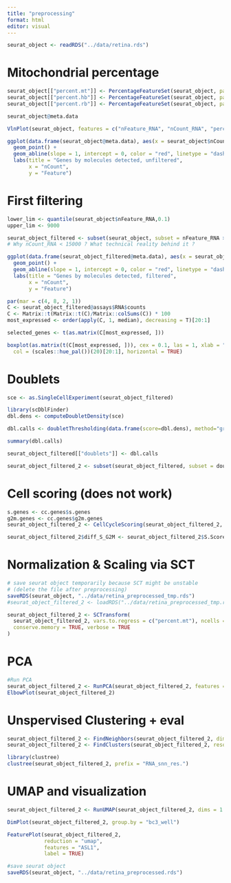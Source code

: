 ```yaml
---
title: "preprocessing"
format: html
editor: visual
---
```


```r
seurat_object <- readRDS("../data/retina.rds")
```

# Mitochondrial percentage

```r
seurat_object[["percent.mt"]] <- PercentageFeatureSet(seurat_object, pattern = "^MT")
seurat_object[["percent.hb"]] <- PercentageFeatureSet(seurat_object, pattern = "^HB")
seurat_object[["percent.rb"]] <- PercentageFeatureSet(seurat_object, pattern = "^RP[SL]")

seurat_object@meta.data

VlnPlot(seurat_object, features = c("nFeature_RNA", "nCount_RNA", "percent.mt","percent.hb","percent.rb"), ncol = 5)

ggplot(data.frame(seurat_object@meta.data), aes(x = seurat_object$nCount_RNA, y = seurat_object$nFeature_RNA)) +
  geom_point() +
  geom_abline(slope = 1, intercept = 0, color = "red", linetype = "dashed") +
  labs(title = "Genes by molecules detected, unfiltered",
       x = "nCount",
       y = "Feature")


```

# First filtering

```r
lower_lim <- quantile(seurat_object$nFeature_RNA,0.1)
upper_lim <- 9000

seurat_object_filtered <- subset(seurat_object, subset = nFeature_RNA > lower_lim & nFeature_RNA < upper_lim & percent.mt < 10) # & nCount_RNA < 15000
# Why nCount_RNA < 15000 ? What technical reality behind it ?

ggplot(data.frame(seurat_object_filtered@meta.data), aes(x = seurat_object_filtered$nCount_RNA, y = seurat_object_filtered$nFeature_RNA)) + 
  geom_point() +
  geom_abline(slope = 1, intercept = 0, color = "red", linetype = "dashed") +
  labs(title = "Genes by molecules detected, filtered",
       x = "nCount",
       y = "Feature")

par(mar = c(4, 8, 2, 1))
C <- seurat_object_filtered@assays$RNA$counts
C <- Matrix::t(Matrix::t(C)/Matrix::colSums(C)) * 100
most_expressed <- order(apply(C, 1, median), decreasing = T)[20:1]

selected_genes <- t(as.matrix(C[most_expressed, ]))

boxplot(as.matrix(t(C[most_expressed, ])), cex = 0.1, las = 1, xlab = "% total count per cell",
  col = (scales::hue_pal())(20)[20:1], horizontal = TRUE)
```

# Doublets

```r
sce <- as.SingleCellExperiment(seurat_object_filtered)
```

```r
library(scDblFinder)
dbl.dens <- computeDoubletDensity(sce)

dbl.calls <- doubletThresholding(data.frame(score=dbl.dens), method="griffiths", returnType="call")

summary(dbl.calls)

seurat_object_filtered[["doublets"]] <- dbl.calls

seurat_object_filtered_2 <- subset(seurat_object_filtered, subset = doublets == "singlet")
```

# Cell scoring (does not work)

```r
s.genes <- cc.genes$s.genes
g2m.genes <- cc.genes$g2m.genes
seurat_object_filtered_2 <- CellCycleScoring(seurat_object_filtered_2, s.features = s.genes, g2m.features = g2m.genes, set.ident = TRUE)

seurat_object_filtered_2$diff_S_G2M <- seurat_object_filtered_2$S.Score - seurat_object_filtered_2$G2M.Score
```

# Normalization & Scaling via SCT

```r
# save seurat object temporarily because SCT might be unstable
# (delete the file after preprocessing)
saveRDS(seurat_object, "../data/retina_preprocessed_tmp.rds")
#seurat_object_filtered_2 <- loadRDS("../data/retina_preprocessed_tmp.rds")
```

```r
seurat_object_filtered_2 <- SCTransform(
  seurat_object_filtered_2, vars.to.regress = c("percent.mt"), ncells = 3000,
  conserve.memory = TRUE, verbose = TRUE
)
```

# PCA

```r
#Run PCA 
seurat_object_filtered_2 <- RunPCA(seurat_object_filtered_2, features = VariableFeatures(object = seurat_object_filtered_2))
ElbowPlot(seurat_object_filtered_2) 
```
# Unspervised Clustering + eval
```r
seurat_object_filtered_2 <- FindNeighbors(seurat_object_filtered_2, dims=1:15)
seurat_object_filtered_2 <- FindClusters(seurat_object_filtered_2, resolution = c(0.2,0.5,0.7))

library(clustree)
clustree(seurat_object_filtered_2, prefix = "RNA_snn_res.")

```

# UMAP and visualization
```r
seurat_object_filtered_2 <- RunUMAP(seurat_object_filtered_2, dims = 1:15)

DimPlot(seurat_object_filtered_2, group.by = "bc3_well")
```

```r
FeaturePlot(seurat_object_filtered_2, 
            reduction = "umap", 
            features = "ASL1",
            label = TRUE) 
```

```r
#save seurat object 
saveRDS(seurat_object, "../data/retina_preprocessed.rds")
```
